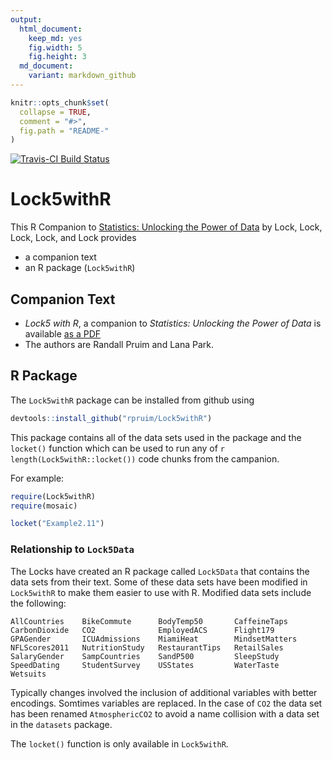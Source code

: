 ```yaml
---
output:
  html_document:
    keep_md: yes
    fig.width: 5
    fig.height: 3
  md_document:
    variant: markdown_github
---
```


<!-- README.md is generated from README.Rmd. Please edit that file -->

```r
knitr::opts_chunk$set(
  collapse = TRUE,
  comment = "#>",
  fig.path = "README-"
)
```

[![Travis-CI Build Status](https://travis-ci.org/rpruim/Lock5withR.svg?branch=master)](https://travis-ci.org/rpruim/Lock5withR)

Lock5withR
==========

This R Companion to 
[Statistics: Unlocking the Power of Data](http://lock5stat.com/)
by Lock, Lock, Lock, Lock, and Lock provides

 * a companion text 
 * an R package (`Lock5withR`)

## Companion Text

 * *Lock5 with R*, a companion to *Statistics: Unlocking the Power of Data* 
 is available 
 [as a PDF](https://github.com/rpruim/Lock5withR/blob/master/Book/Lock5withR.pdf) 
 * The authors are Randall Pruim and Lana Park.  
 
## R Package

The `Lock5withR` package can be installed from github using

```r
devtools::install_github("rpruim/Lock5withR")
```

This package contains all of the data sets used in the package and the `locket()` function which can be used to run any of 
`r length(Lock5withR::locket())` code chunks from the campanion.  

For example:

```r
require(Lock5withR)
require(mosaic)
```
```r
locket("Example2.11")
```

### Relationship to `Lock5Data`

The Locks have created an R package called `Lock5Data` that contains the data sets from their text.
Some of these data sets have been modified in `Lock5withR` to make them easier to use with R.  Modified data sets include the following:

```
AllCountries    BikeCommute      BodyTemp50       CaffeineTaps 
CarbonDioxide   CO2              EmployedACS      Flight179 
GPAGender       ICUAdmissions    MiamiHeat        MindsetMatters 
NFLScores2011   NutritionStudy   RestaurantTips   RetailSales 
SalaryGender    SampCountries    SandP500         SleepStudy 
SpeedDating     StudentSurvey    USStates         WaterTaste 
Wetsuits
```
Typically changes involved the inclusion of additional variables with better encodings.  Somtimes 
variables are replaced.  In the case of `CO2` the data set has been renamed `AtmosphericCO2` to 
avoid a name collision with a data set in the `datasets` package.

The `locket()` function is only available in `Lock5withR`.